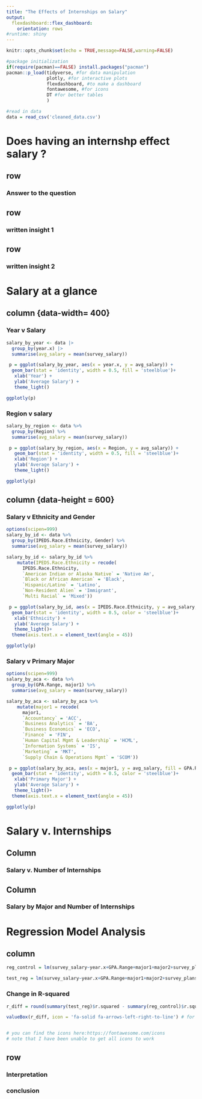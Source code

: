 ```yaml
---
title: "The Effects of Internships on Salary"
output: 
  flexdashboard::flex_dashboard:
    orientation: rows
#runtime: shiny
---
```


```r
knitr::opts_chunk$set(echo = TRUE,message=FALSE,warning=FALSE)

#package initialization
if(require(pacman)==FALSE) install.packages("pacman")
pacman::p_load(tidyverse, #for data manipulation
               plotly, #for interactive plots
               flexdashboard, #to make a dashboard
               fontawesome, #for icons
               DT #for better tables
               )

#read in data
data = read_csv('cleaned_data.csv')
```

# Does having an internshp effect salary ? 

## row {data-width=400}

### Answer to the question

## row {data-width=400}

### written insight 1 

## row {data-width=400}

### written insight 2 

# Salary at a glance

## column {data-width= 400}

### Year v Salary
```r
salary_by_year <- data |> 
  group_by(year.x) |>
  summarise(avg_salary = mean(survey_salary))

 p = ggplot(salary_by_year, aes(x = year.x, y = avg_salary)) + 
  geom_bar(stat = 'identity', width = 0.5, fill = 'steelblue')+
   xlab('Year') + 
   ylab('Average Salary') +
   theme_light()

ggplotly(p)
```

### Region v salary
```r
salary_by_region <- data %>%
  group_by(Region) %>%
  summarise(avg_salary = mean(survey_salary))

 p = ggplot(salary_by_region, aes(x = Region, y = avg_salary)) +
   geom_bar(stat = 'identity', width = 0.5, fill = 'steelblue')+
   xlab('Region') + 
   ylab('Average Salary') +
   theme_light()

ggplotly(p)
```

## column {data-height = 600}
### Salary v Ethnicity and Gender

```r
options(scipen=999)
salary_by_id <- data %>%
  group_by(IPEDS.Race.Ethnicity, Gender) %>%
  summarise(avg_salary = mean(survey_salary))

salary_by_id <- salary_by_id %>%
    mutate(IPEDS.Race.Ethnicity = recode(
      IPEDS.Race.Ethnicity, 
      `American Indian or Alaska Native` = 'Native Am', 
      `Black or African American` = 'Black', 
      `Hispanic/Latino` = 'Latino', 
      `Non-Resident Alien` = 'Immigrant', 
      `Multi Racial` = 'Mixed'))

 p = ggplot(salary_by_id, aes(x = IPEDS.Race.Ethnicity, y = avg_salary, fill = Gender)) + 
  geom_bar(stat = 'identity', width = 0.5, color = 'steelblue')+
   xlab('Ethnicity') + 
   ylab('Average Salary') +
   theme_light()+ 
  theme(axis.text.x = element_text(angle = 45))

ggplotly(p)
```

### Salary v Primary Major

```r
options(scipen=999)
salary_by_aca <- data %>%
  group_by(GPA.Range, major1) %>%
  summarise(avg_salary = mean(survey_salary))

salary_by_aca <- salary_by_aca %>%
    mutate(major1 = recode(
      major1, 
      `Accountancy` = 'ACC', 
      `Business Analytics` = 'BA', 
      `Business Economics` = 'ECO', 
      `Finance` = 'FIN', 
      `Human Capital Mgmt & Leadership` = 'HCML',
      `Information Systems` = 'IS', 
      `Marketing` = 'MKT',
      `Supply Chain & Operations Mgmt` = 'SCOM'))

 p = ggplot(salary_by_aca, aes(x = major1, y = avg_salary, fill = GPA.Range)) + 
  geom_bar(stat = 'identity', width = 0.5, color = 'steelblue')+
   xlab('Primary Major') + 
   ylab('Average Salary') +
   theme_light()+ 
  theme(axis.text.x = element_text(angle = 45))

ggplotly(p)
```



# Salary v. Internships {data-orientation=rows}

## Column {data-width=400}

### Salary v. Number of Internships

## Column {data-width=600}

### Salary by Major and Number of Internships

# Regression Model Analysis {data-orientation=rows}

## column {data-width=500}

```r
reg_control = lm(survey_salary~year.x+GPA.Range+major1+major2+survey_plans+Gender+IPEDS.Race.Ethnicity+latin_honors+`Combined Bacc and Masters`+Region, data = data)
```

```r
test_reg = lm(survey_salary~year.x+GPA.Range+major1+major2+survey_plans+Gender+IPEDS.Race.Ethnicity+latin_honors+`Combined Bacc and Masters`+Region+survey_internships, data = data)
```

### Change in R-squared {data-width=300}
```r
r_diff = round(summary(test_reg)$r.squared - summary(reg_control)$r.squared, 3)

valueBox(r_diff, icon = 'fa-solid fa-arrows-left-right-to-line') # for a call-out value**


# you can find the icons here:https://fontawesome.com/icons
# note that I have been unable to get all icons to work
```   


## row {data-width=700}

### Interpretation

### conclusion

